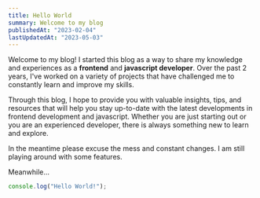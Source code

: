 ```yaml
---
title: Hello World
summary: Welcome to my blog
publishedAt: "2023-02-04"
lastUpdatedAt: "2023-05-03"
---
```


Welcome to my blog! I started this blog as a way to share my knowledge and experiences as a **frontend** and **javascript developer**. Over the past 2 years, I've worked on a variety of projects that have challenged me to constantly learn and improve my skills. 

Through this blog, I hope to provide you with valuable insights, tips, and resources that will help you stay up-to-date with the latest developments in frontend development and javascript. Whether you are just starting out or you are an experienced developer, there is always something new to learn and explore.

In the meantime please excuse the mess and constant changes. I am still playing around with some features.

Meanwhile...

```js title="console" showLineNumbers
console.log("Hello World!");
```